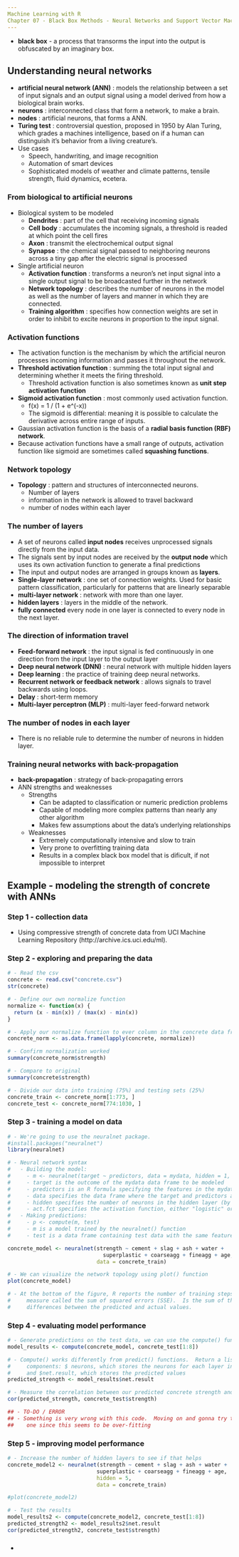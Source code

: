 ```yaml
---
Machine Learning with R
Chapter 07 - Black Box Methods - Neural Networks and Support Vector Machines
---
```


  - <b>black box</b> - a process that transorms the input into the output is obfuscated by an imaginary box.

## Understanding neural networks

  - <b>artificial neural network (ANN)</b> : models the relationship between a set of input signals and an output signal using a model derived from how a biological brain works.
  - <b>neurons</b> : interconnected class that form a network, to make a brain.
  - <b>nodes</b> : artificial neurons, that forms a ANN.
  - <b>Turing test</b> : controversial question, proposed in 1950 by Alan Turing, which grades a machines intelligence, based on if a human can distinguish it's behavior from a living creature's.
  - Use cases
    - Speech, handwriting, and image recognition
    - Automation of smart devices
    - Sophisticated models of weather and climate patterns, tensile strength, fluid dynamics, ecetera.

### From biological to artificial neurons

  - Biological system to be modeled
    - <b>Dendrites</b> : part of the cell that receiving incoming signals
    - <b>Cell body</b> : accumulates the incoming signals, a threshold is readed at which point the cell fires
    - <b>Axon</b> : transmit the electrochemical output signal
    - <b>Synapse</b> : the chemical signal passed to neighboring neurons across a tiny gap after the electric signal is processed
  - Single artificial neuron
    - <b>Activation function</b> : transforms a neuron's net input signal into a single output signal to be broadcasted further in the network
    - <b>Network topology</b> : describes the number of neurons in the model as well as the number of layers and manner in which they are connected.
    - <b>Training algorithm</b> : specifies how connection weights are set in order to inhibit to excite neurons in proportion to the input signal.

### Activation functions

  - The activation function is the mechanism by which the artificial neuron processes incoming information and passes it throughout the network.
  - <b>Threshold activation function</b> : summing the total input signal and determining whether it meets the firing threshold.
    - Threshold activation function is also sometimes known as <b>unit step activation function</b>
  - <b>Sigmoid activation function</b> : most commonly used activation function.
    - f(x) = 1 / (1 + e^(-x))
    - The sigmoid is differential: meaning it is possible to calculate the derivative across entire range of inputs.
  - Gaussian activation function is the basis of a <b>radial basis function (RBF) network</b>.
  - Because activation functions have a small range of outputs, activation function like sigmoid are sometimes called <b>squashing functions</b>.

### Network topology
  - <b>Topology</b> : pattern and structures of interconnected neurons.
    - Number of layers
    - information in the network is allowed to travel backward
    - number of nodes within each layer

### The number of layers

  - A set of neurons called <b>input nodes</b> receives unprocessed signals directly from the input data.
  - The signals sent by input nodes are received by the <b>output node</b> which uses its own activation function to generate a final predictions
  - The input and output nodes are arranged in groups known as <b>layers</b>.
  - <b>Single-layer network</b> : one set of connection weights.  Used for basic pattern classification, particularly for patterns that are linearly separable
  - <b>multi-layer network</b> : network with more than one layer.
  - <b>hidden layers</b> : layers in the middle of the network.
  - <b>fully connected</b> every node in one layer is connected to every node in the next layer.

### The direction of information travel

  - <b>Feed-forward network</b> : the input signal is fed continuously in one direction from the input layer to the output layer
  - <b>Deep neural network (DNN)</b> : neural network with multiple hidden layers
  - <b>Deep learning</b> : the practice of training deep neural networks.
  - <b>Recurrent network or feedback network</b> : allows signals to travel backwards using loops.
  - <b>Delay</b> : short-term memory
  - <b>Multi-layer perceptron (MLP)</b> : multi-layer feed-forward network

### The number of nodes in each layer

  - There is no reliable rule to determine the number of neurons in hidden layer.

### Training neural networks with back-propagation

  - <b>back-propagation</b> : strategy of back-propagating errors
  - ANN strengths and weaknesses
    - Strengths
      - Can be adapted to classification or numeric prediction problems
      - Capable of modeling more complex patterns than nearly any other algorithm
      - Makes few assumptions about the data's underlying relationships
    - Weaknesses
      - Extremely computationally intensive and slow to train
      - Very prone to overfitting training data
      - Results in a complex black box model that is dificult, if not impossible to interpret
      

## Example - modeling the strength of concrete with ANNs

### Step 1 - collection data

  - Using compressive strength of concrete data from UCI Machine Learning Repository (http://archive.ics.uci.edu/ml).

### Step 2 - exploring and preparing the data
```r
# - Read the csv
concrete <- read.csv("concrete.csv")
str(concrete)

# - Define our own normalize function
normalize <- function(x) {
  return (x - min(x)) / (max(x) - min(x))
}

# - Apply our normalize function to ever column in the concrete data frame using lapply
concrete_norm <- as.data.frame(lapply(concrete, normalize))

# - Confirm normalization worked
summary(concrete_norm$strength)

# - Compare to original
summary(concrete$strength)

# - Divide our data into training (75%) and testing sets (25%)
concrete_train <- concrete_norm[1:773, ]
concrete_test <- concrete_norm[774:1030, ]
```

### Step 3 - training a model on data
```r
# - We're going to use the neuralnet package.
#install.packages("neuralnet")
library(neuralnet)

# - Neural network syntax
#   - Building the model:
#     - m <- neuralnet(target ~ predictors, data = mydata, hidden = 1, act.fct = "logistic")
#     - target is the outcome of the mydata data frame to be modeled
#     - predictors is an R formula specifying the features in the mydata data frame to use for prediction
#     - data specifies the data frame where the target and predictors are found
#     - hidden specifies the number of neurons in the hidden layer (by default 1).  Note: use an integer vector to specify multiple hidden layers, for example c(2, 2)
#     - act.fct specifies the activation function, either "logistic" or "tanh".  Note: a differentiable custom activation function can also be supplied.
#   - Making predictions: 
#     - p <- compute(m, test)
#     - m is a model trained by the neuralnet() function
#     - test is a data frame containing test data with the same features as the training data used to build the classifier

concrete_model <- neuralnet(strength ~ cement + slag + ash + water + 
                              superplastic + coarseagg + fineagg + age, 
                            data = concrete_train)

# - We can visualize the network topology using plot() function
plot(concrete_model)

# - At the bottom of the figure, R reports the number of training steps and an error 
#     measure called the sum of squared errors (SSE).  Is the sum of the squared 
#     differences between the predicted and actual values.
```

### Step 4 - evaluating model performance
```r
# - Generate predictions on the test data, we can use the compute() function as follows:
model_results <- compute(concrete_model, concrete_test[1:8])

# - Compute() works differently from predict() functions.  Return a list of two 
#     components: $ neurons, which stores the neurons for each layer in the network,
#     and $net.result, which stores the predicted values
predicted_strength <- model_results$net.result

# - Measure the correlation between our predicted concrete strength and the true value.
cor(predicted_strength, concrete_test$strength)

## - TO-DO / ERROR
## - Something is very wrong with this code.  Moving on and gonna try the next 
##    one since this seems to be over-fitting
```

### Step 5 - improving model performance
```r
# - Increase the number of hidden layers to see if that helps
concrete_model2 <- neuralnet(strength ~ cement + slag + ash + water + 
                            superplastic + coarseagg + fineagg + age, 
                            hidden = 5,
                            data = concrete_train)

#plot(concrete_model2)

# - Test the results
model_results2 <- compute(concrete_model2, concrete_test[1:8])
predicted_strength2 <- model_results2$net.result
cor(predicted_strength2, concrete_test$strength)
```

### 
  - 


### 
```r
```

